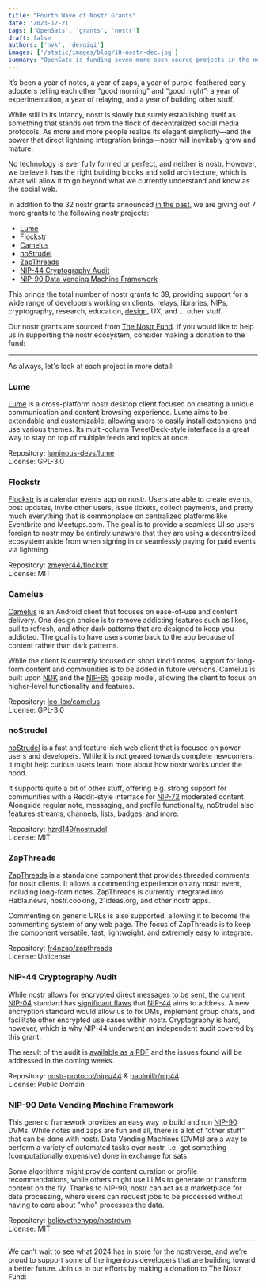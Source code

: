 ```yaml
---
title: "Fourth Wave of Nostr Grants"
date: '2023-12-21'
tags: ['OpenSats', 'grants', 'nostr']
draft: false
authors: ['nvk', 'dergigi']
images: ['/static/images/blog/18-nostr-dec.jpg']
summary: "OpenSats is funding seven more open-source projects in the nostr ecosystem."
---
```


It’s been a year of notes, a year of zaps, a year of purple-feathered early
adopters telling each other “good morning” and “good night”; a year of
experimentation, a year of relaying, and a year of building other stuff.

While still in its infancy, nostr is slowly but surely establishing itself as
something that stands out from the flock of decentralized social media
protocols. As more and more people realize its elegant simplicity—and the power
that direct lightning integration brings—nostr will inevitably grow and mature.

No technology is ever fully formed or perfect, and neither is nostr. However, we
believe it has the right building blocks and solid architecture, which is what
will allow it to go beyond what we currently understand and know as the social
web.

In addition to the 32 nostr grants announced [in the past](/tags/nostr), we are
giving out 7 more grants to the following nostr projects:

- [Lume](#lume)
- [Flockstr](#flockstr)
- [Camelus](#camelus)
- [noStrudel](#nostrudel)
- [ZapThreads](#zapthreads)
- [NIP-44 Cryptography Audit](#nip-44-cryptography-audit)
- [NIP-90 Data Vending Machine Framework](#nip-90-data-vending-machine-framework)

This brings the total number of nostr grants to 39, providing support for a wide
range of developers working on clients, relays, libraries, NIPs, cryptography,
research, education, [design](https://nostrdesign.org/), UX, and ... other stuff.

Our nostr grants are sourced from [The Nostr Fund](/projects/nostr). If you
would like to help us in supporting the nostr ecosystem, consider making a
donation to the fund:

<center>
    <DonateToNostrFundButton/>
</center>

---

As always, let's look at each project in more detail:

### Lume

[Lume](https://lume.nu/) is a cross-platform nostr desktop client focused on
creating a unique communication and content browsing experience. Lume aims to be
extendable and customizable, allowing users to easily install extensions and use
various themes. Its multi-column TweetDeck-style interface is a great way to
stay on top of multiple feeds and topics at once.

Repository: [luminous-devs/lume](https://github.com/luminous-devs/lume)  
License: GPL-3.0

### Flockstr

[Flockstr](https://www.flockstr.com/) is a calendar events app on nostr. Users
are able to create events, post updates, invite other users, issue tickets,
collect payments, and pretty much everything that is commonplace on centralized
platforms like Eventbrite and Meetups.com. The goal is to provide a seamless UI
so users foreign to nostr may be entirely unaware that they are using a
decentralized ecosystem aside from when signing in or seamlessly paying for paid
events via lightning.

Repository: [zmeyer44/flockstr](https://github.com/zmeyer44/flockstr)  
License: MIT

### Camelus

[Camelus](https://camelus.app/) is an Android client that focuses on ease-of-use
and content delivery. One design choice is to remove addicting features such as
likes, pull to refresh, and other dark patterns that are designed to keep you
addicted. The goal is to have users come back to the app because of content
rather than dark patterns.

While the client is currently focused on short kind:1 notes, support for
long-form content and communities is to be added in future versions. Camelus is
built upon [NDK](https://github.com/nostr-dev-kit/) and the
[NIP-65](https://github.com/nostr-protocol/nips/blob/master/65.md) gossip model,
allowing the client to focus on higher-level functionality and features.

Repository: [leo-lox/camelus](https://github.com/leo-lox/camelus)  
License: GPL-3.0

### noStrudel

[noStrudel](https://camelus.app/) is a fast and feature-rich web client that is
focused on power users and developers. While it is not geared towards complete
newcomers, it might help curious users learn more about how nostr works under
the hood.

It supports quite a bit of other stuff, offering e.g. strong support for
communities with a Reddit-style interface for
[NIP-72](https://github.com/nostr-protocol/nips/blob/master/72.md) moderated
content. Alongside regular note, messaging, and profile functionality, noStrudel
also features streams, channels, lists, badges, and more.

Repository: [hzrd149/nostrudel](https://github.com/hzrd149/nostrudel)  
License: MIT

### ZapThreads

[ZapThreads](https://zapthreads.dev/) is a standalone component that provides
threaded comments for nostr clients. It allows a commenting experience on any
nostr event, including long-form notes. ZapThreads is currently integrated into
Habla.news, nostr.cooking, 21ideas.org, and other nostr apps.

Commenting on generic URLs is also supported, allowing it to become the
commenting system of any web page. The focus of ZapThreads is to keep the
component versatile, fast, lightweight, and extremely easy to integrate.

Repository: [fr4nzap/zapthreads](https://github.com/fr4nzap/zapthreads)  
License: Unlicense

### NIP-44 Cryptography Audit

While nostr allows for encrypted direct messages to be sent, the current
[NIP-04](https://github.com/nostr-protocol/nips/blob/master/04.md) standard has
[significant
flaws](https://habla.news/u/hodlbod@coracle.social/0gmn3DDizCIesG-PCD-JK) that
[NIP-44](https://github.com/nostr-protocol/nips/blob/master/44.md) aims to
address. A new encryption standard would allow us to fix DMs, implement group
chats, and facilitate other encrypted use cases within nostr. Cryptography is
hard, however, which is why NIP-44 underwent an independent audit covered by
this grant.

The result of the audit is [available as a
PDF](https://cure53.de/audit-report_nip44-implementations.pdf) and the issues
found will be addressed in the coming weeks.

Repository: [nostr-protocol/nips/44](https://github.com/nostr-protocol/nips/blob/master/44.md)
& [paulmillr/nip44](https://github.com/paulmillr/nip44)  
License: Public Domain

### NIP-90 Data Vending Machine Framework

This generic framework provides an easy way to build and run
[NIP-90](https://github.com/nostr-protocol/nips/blob/master/90.md) DVMs. While
notes and zaps are fun and all, there is a lot of “other stuff” that can be done
with nostr. Data Vending Machines (DVMs) are a way to perform a variety of
automated tasks over nostr, i.e. get something (computationally expensive) done
in exchange for sats.

Some algorithms might provide content curation or profile recommendations, while
others might use LLMs to generate or transform content on the fly. Thanks to
NIP-90, nostr can act as a marketplace for data processing, where users can
request jobs to be processed without having to care about "who" processes the
data.

Repository: [believethehype/nostrdvm](https://github.com/believethehype/nostrdvm)  
License: MIT

---

We can’t wait to see what 2024 has in store for the nostrverse, and we’re proud
to support some of the ingenious developers that are building toward a better
future. Join us in our efforts by making a donation to The Nostr Fund:

<center>
    <DonateToNostrFundButton/>
</center>
